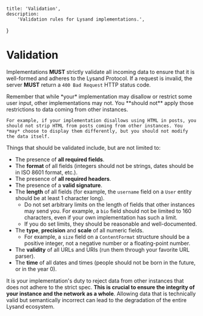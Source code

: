     title: 'Validation',
    description:
        'Validation rules for Lysand implementations.',
}

# Validation

Implementations **MUST** strictly validate all incoming data to ensure that it is well-formed and adheres to the Lysand Protocol. If a request is invalid, the server **MUST** return a `400 Bad Request` HTTP status code.

<Note>
    Remember that while *your* implementation may disallow or restrict some user input, other implementations may not. You **should not** apply those restrictions to data coming from other instances.

    For example, if your implementation disallows using HTML in posts, you should not strip HTML from posts coming from other instances. You *may* choose to display them differently, but you should not modify the data itself.
</Note>

Things that should be validated include, but are not limited to:

- The presence of **all required fields**.
- The **format** of all fields (integers should not be strings, dates should be in ISO 8601 format, etc.).
- The presence of **all required headers**.
- The presence of a **valid signature**.
- The **length** of all fields (for example, the `username` field on a `User` entity should be at least 1 character long).
  - Do not set arbitrary limits on the length of fields that other instances may send you. For example, a `bio` field should not be limited to 160 characters, even if your own implementation has such a limit.
  - If you do set limits, they should be reasonable and well-documented.
- The **type**, **precision** and **scale** of all numeric fields.
  - For example, a `size` field on a `ContentFormat` structure should be a positive integer, not a negative number or a floating-point number.
- The **validity** of all URLs and URIs (run them through your favorite URL parser).
- The **time** of all dates and times (people should not be born in the future, or in the year 0).

It is your implementation's duty to reject data from other instances that does not adhere to the strict spec. **This is crucial to ensure the integrity of your instance and the network as a whole**. Allowing data that is technically valid but semantically incorrect can lead to the degradation of the entire Lysand ecosystem.